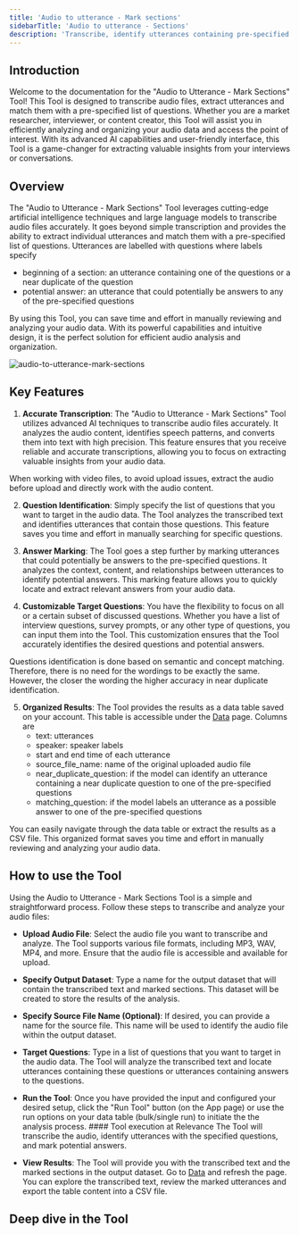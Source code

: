 ```yaml
---
title: 'Audio to utterance - Mark sections'
sidebarTitle: 'Audio to utterance - Sections'
description: 'Transcribe, identify utterances containing pre-specified questions, mark utterances that could be answers to pre-specified questions, and save the results in a new table'
---
```


## Introduction
Welcome to the documentation for the "Audio to Utterance - Mark Sections" Tool! This Tool is designed to transcribe audio files, 
extract utterances and match them with a pre-specified list of questions. 
Whether you are a market researcher, interviewer, or content creator, this Tool will assist you in efficiently analyzing and organizing 
your audio data and access the point of interest. 
With its advanced AI capabilities and user-friendly interface, this Tool is a game-changer for extracting valuable insights from your 
interviews or conversations.

## Overview
The "Audio to Utterance - Mark Sections" Tool leverages cutting-edge artificial intelligence techniques and large language models to 
transcribe audio files accurately. It goes beyond simple transcription and provides the ability to extract individual utterances and match
them with a pre-specified list of questions. Utterances are labelled with questions where labels specify 
* beginning of a section: an utterance containing one of the questions or a near duplicate of the question
* potential answer: an utterance that could potentially be answers to any of the pre-specified questions

By using this Tool, you can save time and effort in manually reviewing and analyzing your audio data. With its powerful capabilities and 
intuitive design, it is the perfect solution for efficient audio analysis and organization.

![audio-to-utterance-mark-sections](/images/templates/audio-to-utterance-mark-sections/audio-to-utterance-mark-sections.png)

## Key Features
1. **Accurate Transcription**:
The "Audio to Utterance - Mark Sections" Tool utilizes advanced AI techniques to transcribe audio files accurately. It analyzes the audio content,
identifies speech patterns, and converts them into text with high precision. This feature ensures that you receive reliable and accurate transcriptions, 
allowing you to focus on extracting valuable insights from your audio data.

<Tip>
When working with video files, to avoid upload issues, extract the audio before upload and directly work with the audio content.
</Tip>

2. **Question Identification**:
Simply specify the list of questions that you want to target in the audio data. The Tool analyzes the transcribed text and identifies utterances 
that contain those questions. This feature saves you time and effort in manually searching for specific questions.

3. **Answer Marking**:
The Tool goes a step further by marking utterances that could potentially be answers to the pre-specified questions. It analyzes the context, 
content, and relationships between utterances to identify potential answers. This marking feature allows you to quickly locate and extract 
relevant answers from your audio data.

4. **Customizable Target Questions**:
You have the flexibility to focus on all or a certain subset of discussed questions. Whether you have a list of interview questions, survey prompts, 
or any other type of questions, you can input them into the Tool. This customization ensures that the Tool accurately identifies the desired 
questions and potential answers.

<Tip>
Questions identification is done based on semantic and concept matching. Therefore, there is no need for the wordings to be exactly the same.
However, the closer the wording the higher accuracy in near duplicate identification.
</Tip>

5. **Organized Results**:
The Tool provides the results as a data table saved on your account. This table is accessible under the [Data](/get-started/key-concepts/knowledge) page. 
Columns are
    * text: utterances
    * speaker: speaker labels
    * start and end time of each utterance
    * source_file_name: name of the original uploaded audio file
    * near_duplicate_question: if the model can identify an utterance containing a near duplicate question to one of the pre-specified questions
    * matching_question: if the model labels an utterance as a possible answer to one of the pre-specified questions

You can easily navigate through the data table or extract the results as a CSV file. This organized format saves you time and effort in manually 
reviewing and analyzing your audio data.

## How to use the Tool
<Snippet file="how-to-use-a-tool.mdx" />

Using the Audio to Utterance - Mark Sections Tool is a simple and straightforward process. Follow these steps to transcribe and analyze your audio files:

* **Upload Audio File**: Select the audio file you want to transcribe and analyze. The Tool supports various file formats, including MP3, WAV, MP4, and more. 
Ensure that the audio file is accessible and available for upload.

* **Specify Output Dataset**: Type a name for the output dataset that will contain the transcribed text and marked sections. This dataset will be created to 
store the results of the analysis.

* **Specify Source File Name (Optional)**: If desired, you can provide a name for the source file. This name will be used to identify the audio file within 
the output dataset.

* **Target Questions**: Type in a list of questions that you want to target in the audio data. The Tool will analyze the transcribed text and locate utterances 
containing these questions or utterances containing answers to the questions.

* **Run the Tool**: Once you have provided the input and configured your desired setup, click the "Run Tool" button (on the App page) or use 
the run options on your data table (bulk/single run) to initiate the the analysis process.
        #### Tool execution at Relevance
        <Snippet file="tool-execution.mdx" />
The Tool will transcribe the audio, identify utterances with the specified questions, and mark potential answers.

* **View Results**: The Tool will provide you with the transcribed text and the marked sections in the output dataset. 
Go to [Data](/get-started/key-concepts/knowledge) and refresh the page. 
You can explore the transcribed text, review the marked utterances and export the table content into 
a CSV file.

<Snippet file="bulk-run-for-audio.mdx" />

## Deep dive in the Tool

<Snippet file="components/tools/tool-components.mdx" />
